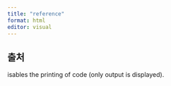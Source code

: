 ```yaml
---
title: "reference"
format: html
editor: visual
---
```


## 출처

isables the printing of code (only output is displayed).
